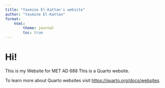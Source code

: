 ```yaml
---
title: "Yasmine El-Kattan's website"
author: "Yasmine El-Kattan"
format:
    html:
        theme: journal
        toc: true
---
```


# Hi!
This is my Website for MET AD 688
This is a Quarto website.

To learn more about Quarto websites visit <https://quarto.org/docs/websites>.
